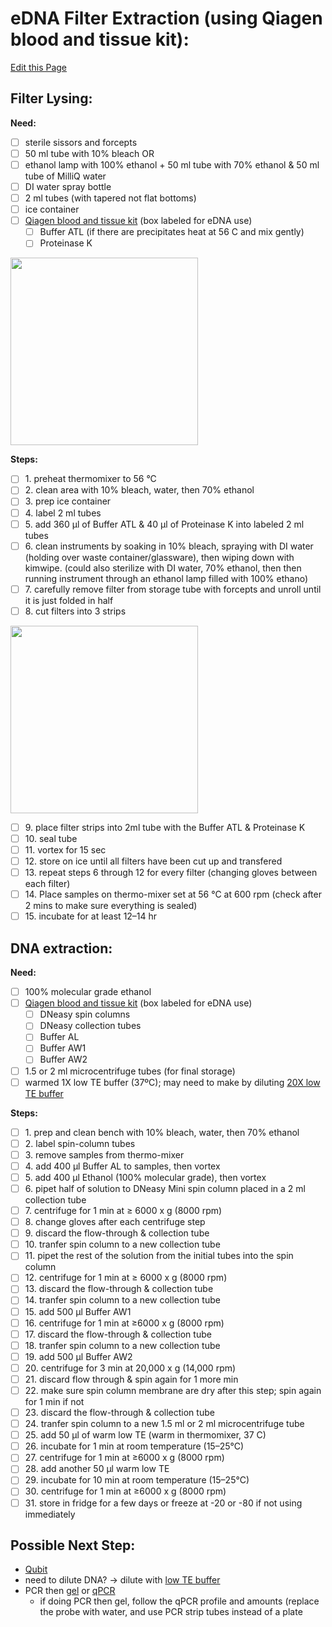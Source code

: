 # eDNA Filter Extraction (using Qiagen blood and tissue kit):

[Edit this Page](https://github.com/remygatins/GatinsLab/blob/main/lab_molec_eDNA_extraction.qmd)

## Filter Lysing:

**Need:**

- [ ] sterile sissors and forcepts
- [ ] 50 ml tube with 10% bleach OR 
- [ ] ethanol lamp with 100% ethanol + 50 ml tube with 70% ethanol & 50 ml tube of MilliQ water
- [ ] DI water spray bottle
- [ ] 2 ml tubes (with tapered not flat bottoms)
- [ ] ice container
- [ ] [Qiagen blood and tissue kit](https://www.qiagen.com/us/products/discovery-and-translational-research/dna-rna-purification/dna-purification/genomic-dna/dneasy-blood-and-tissue-kit?catno=69506) (box labeled for eDNA use)
  - [ ] Buffer ATL (if there are precipitates heat at 56 C and mix gently)
  - [ ] Proteinase K

<img width="300" alt="" src="pictures/eDNAextraction_kit.jpeg">

**Steps:**

- [ ] 1. preheat thermomixer to 56 °C
- [ ] 2. clean area with 10% bleach, water, then 70% ethanol
- [ ] 3. prep ice container
- [ ] 4. label 2 ml tubes
- [ ] 5. add 360 µl of Buffer ATL & 40 µl of Proteinase K into labeled 2 ml tubes
- [ ] 6. clean instruments by soaking in 10% bleach, spraying with DI water (holding over waste container/glassware), then wiping down with kimwipe. (could also sterilize with DI water, 70% ethanol, then then running instrument through an ethanol lamp filled with 100% ethano)
- [ ] 7. carefully remove filter from storage tube with forcepts and unroll until it is just folded in half
- [ ] 8. cut filters into 3 strips

<img width="300" alt="" src="pictures/eDNAextraction_filter.jpeg">

- [ ] 9. place filter strips into 2ml tube with the Buffer ATL & Proteinase K
- [ ] 10. seal tube
- [ ] 11. vortex for 15 sec
- [ ] 12. store on ice until all filters have been cut up and transfered
- [ ] 13. repeat steps 6 through 12 for every filter (changing gloves between each filter)
- [ ] 14. Place samples on thermo-mixer set at 56 °C at 600 rpm (check after 2 mins to make sure everything is sealed)
- [ ] 15. incubate for at least 12–14 hr

## DNA extraction:

**Need:**

- [ ] 100% molecular grade ethanol
- [ ] [Qiagen blood and tissue kit](https://www.qiagen.com/us/products/discovery-and-translational-research/dna-rna-purification/dna-purification/genomic-dna/dneasy-blood-and-tissue-kit?catno=69506) (box labeled for eDNA use)
  - [ ] DNeasy spin columns
  - [ ] DNeasy collection tubes
  - [ ] Buffer AL
  - [ ] Buffer AW1
  - [ ] Buffer AW2
- [ ] 1.5 or 2 ml microcentrifuge tubes (for final storage)
- [ ] warmed 1X low TE buffer (37ºC); may need to make by diluting [20X low TE buffer](https://remygatins.github.io/GatinsLabProtocols/lab_molec_low_te_buffer.html)

**Steps:**

- [ ] 1. prep and clean bench with 10% bleach, water, then 70% ethanol
- [ ] 2. label spin-column tubes
- [ ] 3. remove samples from thermo-mixer
- [ ] 4. add 400 μl Buffer AL to samples, then vortex
- [ ] 5. add 400 μl Ethanol (100% molecular grade), then vortex
- [ ] 6. pipet half of solution to DNeasy Mini spin column placed in a 2 ml collection tube
- [ ] 7. centrifuge for 1 min at ≥ 6000 x g (8000 rpm)
- [ ] 8. change gloves after each centrifuge step
- [ ] 9. discard the flow-through & collection tube
- [ ] 10. tranfer spin column to a new collection tube
- [ ] 11. pipet the rest of the solution from the initial tubes into the spin column
- [ ] 12. centrifuge for 1 min at ≥ 6000 x g (8000 rpm)
- [ ] 13. discard the flow-through & collection tube
- [ ] 14. tranfer spin column to a new collection tube
- [ ] 15. add 500 μl Buffer AW1
- [ ] 16. centrifuge for 1 min at ≥6000 x g (8000 rpm)
- [ ] 17. discard the flow-through & collection tube
- [ ] 18. tranfer spin column to a new collection tube
- [ ] 19. add 500 μl Buffer AW2
- [ ] 20. centrifuge for 3 min at 20,000 x g (14,000 rpm)
- [ ] 21. discard flow through & spin again for 1 more min
- [ ] 22. make sure spin column membrane are dry after this step; spin again for 1 min if not
- [ ] 23. discard the flow-through & collection tube
- [ ] 24. tranfer spin column to a new 1.5 ml or 2 ml microcentrifuge tube
- [ ] 25. add 50 μl of warm low TE (warm in thermomixer, 37 C)
- [ ] 26. incubate for 1 min at room temperature (15–25°C)
- [ ] 27. centrifuge for 1 min at ≥6000 x g (8000 rpm)
- [ ] 28. add another 50 μl warm low TE
- [ ] 29. incubate for 10 min at room temperature (15–25°C)
- [ ] 30. centrifuge for 1 min at ≥6000 x g (8000 rpm)
- [ ] 31. store in fridge for a few days or freeze at -20 or -80 if not using immediately 

## Possible Next Step:

- [Qubit](https://remygatins.github.io/GatinsLabProtocols/lab_equip_qubit.html)
- need to dilute DNA? -> dilute with [low TE buffer](https://remygatins.github.io/GatinsLabProtocols/lab_molec_low_te_buffer.html)
- PCR then [gel](https://remygatins.github.io/GatinsLabProtocols/lab_molec_gel_electrophoresis.html) or [qPCR](https://remygatins.github.io/GatinsLabProtocols/lab_molec_eDNA_qpcr.html)
  - if doing PCR then gel, follow the qPCR profile and amounts (replace the probe with water, and use PCR strip tubes instead of a plate
